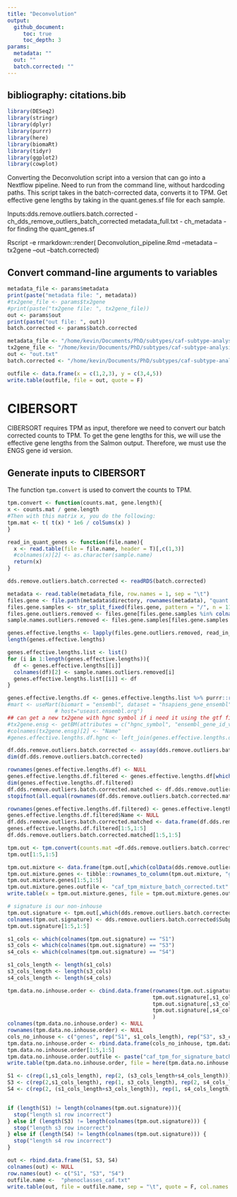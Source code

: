 ```yaml
---
title: "Deconvolution"
output: 
  github_document:
     toc: true
     toc_depth: 3
params:
  metadata: ""
  out: ""
  batch.corrected: ""
---
```


## bibliography: citations.bib  

```r
library(DESeq2)
library(stringr)
library(dplyr)
library(purrr)
library(here)
library(biomaRt)
library(tidyr)
library(ggplot2)
library(cowplot)
```

Converting the Deconvolution script into a version that can go into a Nextflow pipeline. Need to run from the command line, without hardcoding paths.
This script takes in the batch-corrected data, converts it to TPM. Get effective gene lengths by taking in the quant.genes.sf file for each sample.

Inputs:dds.remove.outliers.batch.corrected - ch_dds_remove_outliers_batch_corrected
metadata_full.txt - ch_metadata - for finding the quant_genes.sf

Rscript -e rmarkdown::render( Deconvolution_pipeline.Rmd --metadata --tx2gene --out --batch.corrected)

## Convert command-line arguments to variables

```r
metadata_file <- params$metadata
print(paste("metadata file: ", metadata))
#tx2gene_file <- params$tx2gene
#print(paste("tx2gene file: ", tx2gene_file))
out <- params$out
print(paste("out file: ", out))
batch.corrected <- params$batch.corrected
```

```r
metadata_file <- "/home/kevin/Documents/PhD/subtypes/caf-subtype-analysis/nf-subpop/outdir/metadata/metadata_full.txt"
tx2gene_file <- "/home/kevin/Documents/PhD/subtypes/caf-subtype-analysis/nf-subpop/outdir/tx2gene/tx2gene.txt"
out <- "out.txt"
batch.corrected <- "/home/kevin/Documents/PhD/subtypes/caf-subtype-analysis/nf-subpop/outdir/qc/dds_remove_outliers_batch_corrected.Rds"
```

```r
outfile <- data.frame(x = c(1,2,3), y = c(3,4,5))
write.table(outfile, file = out, quote = F)
```

# CIBERSORT

CIBERSORT requires TPM as input, therefore we need to convert our batch corrected counts to TPM. To get the gene lengths for this, we will use the effective gene lengths from the Salmon output. Therefore, we must use the ENGS gene id version.

## Generate inputs to CIBERSORT

The function `tpm.convert` is used to convert the counts to TPM.

```r
tpm.convert <- function(counts.mat, gene.length){
x <- counts.mat / gene.length
#Then with this matrix x, you do the following:
tpm.mat <- t( t(x) * 1e6 / colSums(x) )
}

read_in_quant_genes <- function(file.name){
  x <- read.table(file = file.name, header = T)[,c(1,3)]
  #colnames(x)[2] <- as.character(sample.name)
  return(x)
}
```

```r
dds.remove.outliers.batch.corrected <- readRDS(batch.corrected)
```

```r
metadata <- read.table(metadata_file, row.names = 1, sep = "\t")
files.gene <- file.path(metadata$directory, rownames(metadata), "quant.genes.sf")
files.gene.samples <- str_split_fixed(files.gene, pattern = "/", n = 11)[,10]
files.gene.outliers.removed <- files.gene[files.gene.samples %in% colnames(dds.remove.outliers.batch.corrected)]
sample.names.outliers.removed <- files.gene.samples[files.gene.samples %in% colnames(dds.remove.outliers.batch.corrected)]
```

```r
genes.effective.lengths <- lapply(files.gene.outliers.removed, read_in_quant_genes)
length(genes.effective.lengths)

genes.effective.lengths.list <- list()
for (i in 1:length(genes.effective.lengths)){
  df <- genes.effective.lengths[[i]]
  colnames(df)[2] <- sample.names.outliers.removed[i]
  genes.effective.lengths.list[[i]] <- df
}

```

```r
genes.effective.lengths.df <- genes.effective.lengths.list %>% purrr::reduce(inner_join, by = "Name")
#mart <- useMart(biomart = "ensembl", dataset = "hsapiens_gene_ensembl", #host="https://www.ensembl.org")
               # host="useast.ensembl.org")
## can get a new tx2gene with hgnc symbol if i need it using the gtf file!
#tx2gene.ensg <- getBM(attributes = c("hgnc_symbol", "ensembl_gene_id_version"), mart = mart, useCache = FALSE)
#colnames(tx2gene.ensg)[2] <- "Name"
#genes.effective.lengths.df.hgnc <- left_join(genes.effective.lengths.df, tx2gene.ensg,by = "Name")
```

```r
df.dds.remove.outliers.batch.corrected <- assay(dds.remove.outliers.batch.corrected)[2:nrow(assay(dds.remove.outliers.batch.corrected)),]
dim(df.dds.remove.outliers.batch.corrected)
```

```r
rownames(genes.effective.lengths.df) <- NULL
genes.effective.lengths.df.filtered <- genes.effective.lengths.df[which(genes.effective.lengths.df$Name %in% rownames(df.dds.remove.outliers.batch.corrected)),]
dim(genes.effective.lengths.df.filtered)
df.dds.remove.outliers.batch.corrected.matched <- df.dds.remove.outliers.batch.corrected[genes.effective.lengths.df.filtered$Name,]
stopifnot(all.equal(rownames(df.dds.remove.outliers.batch.corrected.matched), genes.effective.lengths.df.filtered$Name))
```

```r
rownames(genes.effective.lengths.df.filtered) <- genes.effective.lengths.df.filtered$Name
genes.effective.lengths.df.filtered$Name <- NULL
df.dds.remove.outliers.batch.corrected.matched <- data.frame(df.dds.remove.outliers.batch.corrected.matched)
genes.effective.lengths.df.filtered[1:5,1:5]
df.dds.remove.outliers.batch.corrected.matched[1:5,1:5]
```

```r
tpm.out <- tpm.convert(counts.mat =df.dds.remove.outliers.batch.corrected.matched, gene.length = genes.effective.lengths.df.filtered )
tpm.out[1:5,1:5]
```

```r
tpm.out.mixture <- data.frame(tpm.out[,which(colData(dds.remove.outliers.batch.corrected)$Study == "InHouse")])
tpm.out.mixture.genes <- tibble::rownames_to_column(tpm.out.mixture, "genes")
tpm.out.mixture.genes[1:5,1:5]
tpm.out.mixture.genes.outfile <- "caf_tpm_mixture_batch_corrected.txt"
write.table(x = tpm.out.mixture.genes, file = tpm.out.mixture.genes.outfile, sep = "\t", quote = F, row.names = F)
```

```r
# signature is our non-inhouse
tpm.out.signature <- tpm.out[,which(dds.remove.outliers.batch.corrected$Study != "InHouse")]
colnames(tpm.out.signature) <- dds.remove.outliers.batch.corrected$Subpopulation[which(dds.remove.outliers.batch.corrected$Study != "InHouse")]
tpm.out.signature[1:5,1:5]
```

```r
s1_cols <- which(colnames(tpm.out.signature) == "S1")
s3_cols <- which(colnames(tpm.out.signature) == "S3")
s4_cols <- which(colnames(tpm.out.signature) == "S4")

s1_cols_length <- length(s1_cols)
s3_cols_length <- length(s3_cols)
s4_cols_length <- length(s4_cols)
```

```r
tpm.data.no.inhouse.order <- cbind.data.frame(rownames(tpm.out.signature),
                                              tpm.out.signature[,s1_cols],
                                              tpm.out.signature[,s3_cols],
                                              tpm.out.signature[,s4_cols]
                                              )
colnames(tpm.data.no.inhouse.order) <- NULL
rownames(tpm.data.no.inhouse.order) <- NULL
cols_no_inhouse <- c("genes", rep("S1", s1_cols_length), rep("S3", s3_cols_length), rep("S4", s4_cols_length))
tpm.data.no.inhouse.order <- rbind.data.frame(cols_no_inhouse, tpm.data.no.inhouse.order)
tpm.data.no.inhouse.order[1:5,1:5]
tpm.data.no.inhouse.order.outfile <- paste("caf_tpm_for_signature_batch_corrected.txt", sep = "")
write.table(tpm.data.no.inhouse.order, file = here(tpm.data.no.inhouse.order.outfile), sep = "\t", quote = F, row.names = F, col.names = F)
```

```r
S1 <- c(rep(1,s1_cols_length), rep(2, (s3_cols_length+s4_cols_length)))
S3 <- c(rep(2,s1_cols_length), rep(1, s3_cols_length), rep(2, s4_cols_length))
S4 <- c(rep(2, (s1_cols_length+s3_cols_length)), rep(1, s4_cols_length))


if (length(S1) != length(colnames(tpm.out.signature))){
  stop("length s1 row incorrect")
} else if (length(S3) != length(colnames(tpm.out.signature))) {
  stop("length s3 row incorrect")
} else if (length(S4) != length(colnames(tpm.out.signature))) {
  stop("length s4 row incorrect")
}

out <- rbind.data.frame(S1, S3, S4)
colnames(out) <- NULL
row.names(out) <- c("S1", "S3", "S4")
outfile.name <-  "phenoclasses_caf.txt"
write.table(out, file = outfile.name, sep = "\t", quote = F, col.names = F)
```
